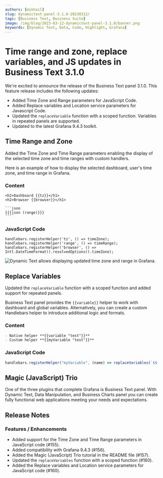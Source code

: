 ```yaml
---
authors: [mikhail]
slug: dynamictext-panel-3.1.0-20230312/
tags: [Business Text, Business Suite]
image: /img/blog/2023-03-12-dynamictext-panel-3.1.0/banner.png
keywords: [Dynamic Text, Data, Code, Highlight, Grafana]
---
```



# Time range and zone, replace variables, and JS updates in Business Text 3.1.0

We're excited to announce the release of the Business Text panel 3.1.0. This feature release includes the following updates:

- Added Time Zone and Range parameters for JavaScript Code.
- Added Replace variables and Location service parameters for Javascript Code.
- Updated the `replaceVariable` function with a scoped function. Variables in repeated panels are supported.
- Updated to the latest Grafana 9.4.3 toolkit.

<Catalog date="March 13, 2023" />

## Time Range and Zone

Added the Time Zone and Time Range parameters enabling the display of the selected time zone and time ranges with custom handlers.

Here is an example of how to display the selected dashboard, user's time zone, and time range in Grafana.

### Content

````
<h2>Dashboard {{tz}}</h1>
<h2>Browser {{browser}}</h1>

```json
{{{json (range)}}}
```
````

### JavaScript Code

```
handlebars.registerHelper('tz', () => timeZone);
handlebars.registerHelper('range', () => timeRange);
handlebars.registerHelper('browser', () => Intl.DateTimeFormat().resolvedOptions().timeZone);
```

<Image
  title="Dynamic Text allows displaying updated time zone and range in Grafana."
  src="/img/blog/2023-03-12-dynamictext-panel-3.1.0/time.png"
/>

## Replace Variables

Updated the `replaceVariable` function with a scoped function and added support for repeated panels.

Business Text panel provides the `{{variable}}` helper to work with dashboard and global variables. Alternatively, you can create a custom Handlebars helper to introduce additional logic and formats.

### Content

```md
- Native helper **{{variable "test"}}**
- Custom helper **{{myVariable "test"}}**
```

### JavaScript Code

```js
handlebars.registerHelper("myVariable", (name) => replaceVariables(`$${name}`));
```

## Magic (JavaScript) Trio

One of the three plugins that complete Grafana is Business Text panel. With Dynamic Text, Data Manipulation, and Business Charts panel you can create fully functional web applications meeting your needs and expectations.

<Youtube
  id="wPr4gZYzUVA"
  title="Dynamic Text, Data Manipulation, and Business Charts panel plugins."
/>

<GettingStarted />

<Tutorial />

## Release Notes

### Features / Enhancements

- Added support for the Time Zone and Time Range parameters in JavaScript code (#155).
- Added compatibility with Grafana 9.4.3 (#156).
- Added the Magic (JavaScript) Trio tutorial in the README file (#157).
- Updated the `replaceVariables` function with a scoped function (#160).
- Added the Replace variables and Location service parameters for JavaScript code (#160).

<Feedback />
